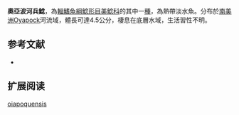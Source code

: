 {{Speciesbox
| name = 奧亞波河兵鯰
| image =  
| image_width = 250px
| image_caption = 
| status = NE
| status_system = IUCN3.1
| genus = Corydoras
| species = oiapoquensis
| authority = [[Nijssen|Nijssen]], 1972
| synonyms = 
}}

'''奧亞波河兵鯰'''，為[[輻鰭魚綱|輻鰭魚綱]][[鯰形目|鯰形目]][[美鯰科|美鯰科]]的其中一[[種|種]]，為熱帶淡水魚。分布於[[南美洲|南美洲]]Oyapock河流域，體長可達4.5公分，棲息在底層水域，生活習性不明。

==参考文献==
*{{FishBase_species|genus=Corydoras|species=oiapoquensis|year=2014|month=11}}

== 扩展阅读 ==
{{refbegin}}
{{wikispecies-inline|Corydoras oiapoquensis|諾埃兵鯰}}
{{refend}}
{{Taxonbar|from=Q2888128}}

[[Category:兵鯰屬|oiapoquensis]]